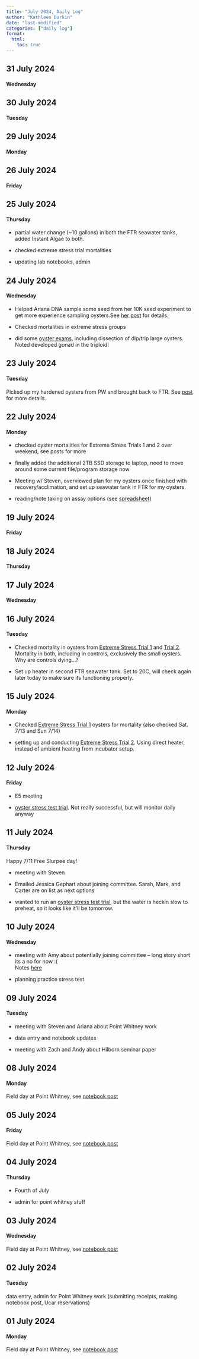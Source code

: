```yaml
---
title: "July 2024, Daily Log"
author: "Kathleen Durkin"
date: "last-modified"
categories: ["daily log"]
format:
  html:
    toc: true
---
```


## 31 July 2024

#### Wednesday

## 30 July 2024

#### Tuesday

## 29 July 2024

#### Monday

## 26 July 2024

#### Friday

## 25 July 2024

#### Thursday

-   partial water change (\~10 gallons) in both the FTR seawater tanks, added Instant Algae to both.

-   checked extreme stress trial mortalities

-   updating lab notebooks, admin

## 24 July 2024

#### Wednesday

-   Helped Ariana DNA sample some seed from her 10K seed experiment to get more experience sampling oysters.See [her post](https://ahuffmyer.github.io/ASH_Putnam_Lab_Notebook/Sampling-10K-seed-oyster-project-at-UW/) for details.

-   Checked mortalities in extreme stress groups

-   did some [oyster exams](../../projects/pacific_oyster/2024_07_24_oyster_examinations.qmd), including dissection of dip/trip large oysters. Noted developed gonad in the triploid!

## 23 July 2024

#### Tuesday

Picked up my hardened oysters from PW and brought back to FTR. See [post](../../projects/pacific_oyster/2024_07_23_Point_Whitney.qmd) for more details.

## 22 July 2024

#### Monday

-   checked oyster mortalities for Extreme Stress Trials 1 and 2 over weekend, see posts for more

-   finally added the additional 2TB SSD storage to laptop, need to move around some current file/program storage now

-   Meeting w/ Steven, overviewed plan for my oysters once finished with recovery/acclimation, and set up seawater tank in FTR for my oysters.

-   reading/note taking on assay options (see [spreadsheet](https://docs.google.com/spreadsheets/d/1yjQmdXelPzKs32425yZWjtZV4hF7w42PTIGfK2WSfLY/edit?gid=0#gid=0))

## 19 July 2024

#### Friday

## 18 July 2024

#### Thursday

## 17 July 2024

#### Wednesday

## 16 July 2024

#### Tuesday

-   Checked mortality in oysters from [Extreme Stress Trial 1](../../projects/pacific_oyster/2024_07_15_stress_test_trial2.qmd) and [Trial 2](../../projects/pacific_oyster/2024_07_11_stress_test_trial.qmd). Mortality in both, including in controls, exclusively the small oysters. Why are controls dying...?

-   Set up heater in second FTR seawater tank. Set to 20C, will check again later today to make sure its functioning properly.

## 15 July 2024

#### Monday

-   Checked [Extreme Stress Trial 1](../../projects/pacific_oyster/2024_07_11_stress_test_trial.qmd) oysters for mortality (also checked Sat. 7/13 and Sun 7/14)

-   setting up and conducting [Extreme Stress Trial 2](../../projects/pacific_oyster/2024_07_15_stress_test_trial2.qmd). Using direct heater, instead of ambient heating from incubator setup.

## 12 July 2024

#### Friday

-   E5 meeting

-   [oyster stress test trial](../../projects/pacific_oyster/2024_07_11_stress_test_trial.qmd). Not really successful, but will monitor daily anyway

## 11 July 2024

#### Thursday

Happy 7/11 Free Slurpee day!

-   meeting with Steven

-   Emailed Jessica Gephart about joining committee. Sarah, Mark, and Carter are on list as next options

-   wanted to run an [oyster stress test trial](../../projects/pacific_oyster/2024_07_11_stress_test_trial.qmd), but the water is heckin slow to preheat, so it looks like it'll be tomorrow.

## 10 July 2024

#### Wednesday

-   meeting with Amy about potentially joining committee -- long story short its a no for now :(\
    Notes [here](https://docs.google.com/document/d/1IgbZgJOcZYKogHhHB1Apst1ihhXzmYLT-fLHrZf0dtc/edit)

-   planning practice stress test\

## 09 July 2024

#### Tuesday

-   meeting with Steven and Ariana about Point Whitney work

-   data entry and notebook updates

-   meeting with Zach and Andy about Hilborn seminar paper

## 08 July 2024

#### Monday

Field day at Point Whitney, see [notebook post](../../projects/pacific_oyster/2024_07_08_Point_Whitney.qmd)

## 05 July 2024

#### Friday

Field day at Point Whitney, see [notebook post](../../projects/pacific_oyster/2024_07_05_Point_Whitney.qmd)

## 04 July 2024

#### Thursday

-   Fourth of July

-   admin for point whitney stuff

## 03 July 2024

#### Wednesday

Field day at Point Whitney, see [notebook post](../../projects/pacific_oyster/2024_07_03_Point_Whitney.qmd)

## 02 July 2024

#### Tuesday

data entry, admin for Point Whitney work (submitting receipts, making notebook post, Ucar reservations)

## 01 July 2024

#### Monday

Field day at Point Whitney, see [notebook post](../../projects/pacific_oyster/2024_07_01_Point_Whitney.qmd)
